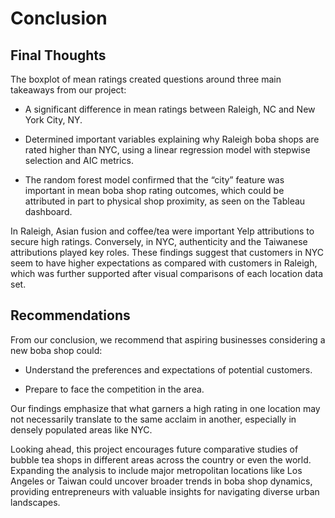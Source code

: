 # Conclusion
## Final Thoughts
The boxplot of mean ratings created questions around three main takeaways from our project: 

 - A significant difference in mean ratings between Raleigh, NC and New York City, NY.

 - Determined important variables explaining why Raleigh boba shops are rated higher than NYC, using a linear regression model with stepwise selection and AIC metrics.

  - The random forest model confirmed that the "city" feature was important in mean boba shop rating outcomes, which could be attributed in part to physical shop proximity, as seen on the Tableau dashboard.

In Raleigh, Asian fusion and coffee/tea were important Yelp attributions to secure high ratings. Conversely, in NYC, authenticity and the Taiwanese attributions played key roles. These findings suggest that customers in NYC seem to have higher expectations as compared with customers in Raleigh, which was further supported after visual comparisons of each location data set.

## Recommendations
From our conclusion, we recommend that aspiring businesses considering a new boba shop could:

 - Understand the preferences and expectations of potential customers.
 
 - Prepare to face the competition in the area.

Our findings emphasize that what garners a high rating in one location may not necessarily translate to the same acclaim in another, especially in densely populated areas like NYC.

Looking ahead, this project encourages future comparative studies of bubble tea shops in different areas across the country or even the world. Expanding the analysis to include major metropolitan locations like Los Angeles or Taiwan could uncover broader trends in boba shop dynamics, providing entrepreneurs with valuable insights for navigating diverse urban landscapes.

